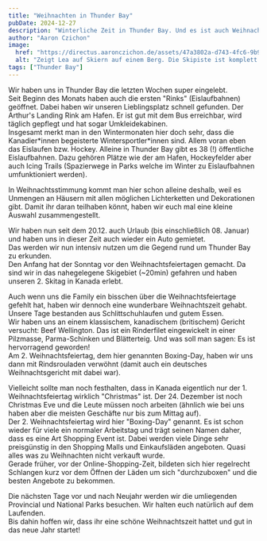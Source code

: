 ```yaml
---
title: "Weihnachten in Thunder Bay"
pubDate: 2024-12-27
description: "Winterliche Zeit in Thunder Bay. Und es ist auch Weihnachten!"
author: "Aaron Czichon"
image:
  href: "https://directus.aaronczichon.de/assets/47a3802a-d743-4fc6-9b96-e20738e9ccc0.jpg?quality=70&width=1600"
  alt: "Zeigt Lea auf Skiern auf einem Berg. Die Skipiste ist komplett mit Schnee bedeckt und es sind keine anderen Skifahrer zu sehen."
tags: ["Thunder Bay"]
---
```



Wir haben uns in Thunder Bay die letzten Wochen super eingelebt.    
Seit Beginn des Monats haben auch die ersten "Rinks" (Eislaufbahnen) geöffnet. Dabei haben wir unseren Lieblingsplatz schnell gefunden. Der Arthur's Landing Rink am Hafen. Er ist gut mit dem Bus erreichbar, wird täglich gepflegt und hat sogar Umkleidekabinen.   
Insgesamt merkt man in den Wintermonaten hier doch sehr, dass die Kanadier\*innen begeisterte Wintersportler\*innen sind. Allem voran eben das Eislaufen bzw. Hockey. Alleine in Thunder Bay gibt es 38 (!) öffentliche Eislaufbahnen. Dazu gehören Plätze wie der am Hafen, Hockeyfelder aber auch Icing Trails (Spazierwege in Parks welche im Winter zu Eislaufbahnen umfunktioniert werden).

In Weihnachtsstimmung kommt man hier schon alleine deshalb, weil es Unmengen an Häusern mit allen möglichen Lichterketten und Dekorationen gibt. Damit ihr daran teilhaben könnt, haben wir euch mal eine kleine Auswahl zusammengestellt.

<DirectusGallery folderName="53 Thunder Bay Christmas" />

Wir haben nun seit dem 20.12. auch Urlaub (bis einschließlich 08. Januar) und haben uns in dieser Zeit auch wieder ein Auto gemietet.   
Das werden wir nun intensiv nutzen um die Gegend rund um Thunder Bay zu erkunden.   
Den Anfang hat der Sonntag vor den Weihnachtsfeiertagen gemacht. Da sind wir in das nahegelegene Skigebiet (~20min) gefahren und haben unseren 2. Skitag in Kanada erlebt.

Auch wenn uns die Family ein bisschen über die Weihnachtsfeiertage gefehlt hat, haben wir dennoch eine wunderbare Weihnachtszeit gehabt.    
Unsere Tage bestanden aus Schlittschuhlaufen und gutem Essen.   
Wir haben uns an einem klassischem, kanadischem (britischem) Gericht versucht: Beef Wellington. Das ist ein Rinderfilet eingewickelt in einer Pilzmasse, Parma-Schinken und Blätterteig. Und was soll man sagen: Es ist hervorragend geworden!   
Am 2. Weihnachtsfeiertag, dem hier genannten Boxing-Day, haben wir uns dann mit Rindsrouladen verwöhnt (damit auch ein deutsches Weihnachtsgericht mit dabei war).

Vielleicht sollte man noch festhalten, dass in Kanada eigentlich nur der 1. Weihnachtsfeiertag wirklich "Christmas" ist. Der 24. Dezember ist noch Christmas Eve und die Leute müssen noch arbeiten (ähnlich wie bei uns haben aber die meisten Geschäfte nur bis zum Mittag auf).    
Der 2. Weihnachtsfeiertag wird hier "Boxing-Day" genannt. Es ist schon wieder für viele ein normaler Arbeitstag und trägt seinen Namen daher, dass es eine Art Shopping Event ist. Dabei werden viele Dinge sehr preisgünstig in den Shopping Malls und Einkaufsläden angeboten. Quasi alles was zu Weihnachten nicht verkauft wurde.   
Gerade früher, vor der Online-Shopping-Zeit, bildeten sich hier regelrecht Schlangen kurz vor dem Öffnen der Läden um sich "durchzuboxen" und die besten Angebote zu bekommen.

Die nächsten Tage vor und nach Neujahr werden wir die umliegenden Provincial und National Parks besuchen. Wir halten euch natürlich auf dem Laufenden.   
Bis dahin hoffen wir, dass ihr eine schöne Weihnachtszeit hattet und gut in das neue Jahr startet!